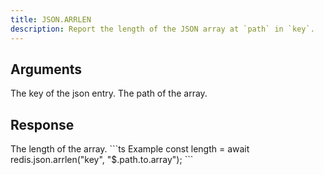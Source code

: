 ```yaml
---
title: JSON.ARRLEN
description: Report the length of the JSON array at `path` in `key`.
---
```


## Arguments

<ParamField body="key" type="string" required>
    The key of the json entry.
</ParamField>
<ParamField body="path" type="string" default="$">
    The path of the array.
</ParamField>


## Response

<ResponseField type="integer" required>
  The length of the array.
</ResponseField>

<RequestExample>
```ts Example
const length = await redis.json.arrlen("key", "$.path.to.array");
```
</RequestExample>
